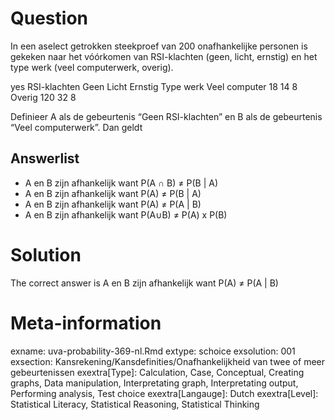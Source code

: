 Question
========

In een aselect getrokken steekproef van 200 onafhankelijke personen is gekeken naar het vóórkomen van RSI-klachten (geen, licht, ernstig) en het type werk (veel computerwerk, overig).

yes RSI-klachten
Geen Licht Ernstig
Type werk Veel computer 18 14 8
Overig 120 32 8

Definieer A als de gebeurtenis "Geen RSI-klachten" en B als de gebeurtenis "Veel computerwerk". Dan geldt 

Answerlist
----------
* A en B zijn afhankelijk want P(A &#8745; B) &ne; P(B | A)
* A en B zijn afhankelijk want P(A) &ne; P(B | A)
* A en B zijn afhankelijk want P(A) &ne; P(A | B)
* A en B zijn afhankelijk want P(A&#8746;B) &ne; P(A) x P(B)

Solution
========

The correct answer is  A en B zijn afhankelijk want P(A) &ne; P(A | B) 

Meta-information
================
exname: uva-probability-369-nl.Rmd 
extype: schoice 
exsolution: 001 
exsection: Kansrekening/Kansdefinities/Onafhankelijkheid van twee of meer gebeurtenissen
exextra[Type]: Calculation, Case, Conceptual, Creating graphs, Data manipulation, Interpretating graph, Interpretating output, Performing analysis, Test choice 
exextra[Langauge]: Dutch 
exextra[Level]: Statistical Literacy, Statistical Reasoning, Statistical Thinking 
